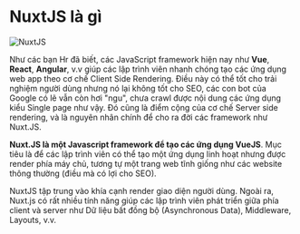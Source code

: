 # NuxtJS là gì

![NuxtJS](/nuxtjs.png)

Như các bạn Hr đã biết, các JavaScript framework hiện nay như **Vue**, **React**, **Angular**, v.v giúp các lập trình viên nhanh chóng tạo các ứng dụng web app theo cơ chế Client Side Rendering. Điều này có thể tốt cho trải nghiệm người dùng nhưng nó lại không tốt cho SEO, các con bot của Google có lẽ vẫn còn hơi "ngu", chưa crawl được nội dung các ứng dụng kiểu Single page như vậy. Đó cũng là điểm cộng của cơ chế Server side rendering, và là nguyên nhân chính để cho ra đời các framework như Nuxt.JS.

**Nuxt.JS là một Javascript framework để tạo các ứng dụng VueJS**. Mục tiêu là để các lập trình viên có thể tạo một ứng dụng linh hoạt nhưng được render phía máy chủ, tương tự một trang web tĩnh giống như các website thông thường (điều mà có lợi cho SEO).

NuxtJS tập trung vào khía cạnh render giao diện người dùng. Ngoài ra, Nuxt.js có rất nhiều tính năng giúp các lập trình viên phát triển giữa phía client và server như Dữ liệu bất đồng bộ (Asynchronous Data), Middleware, Layouts, v.v.
